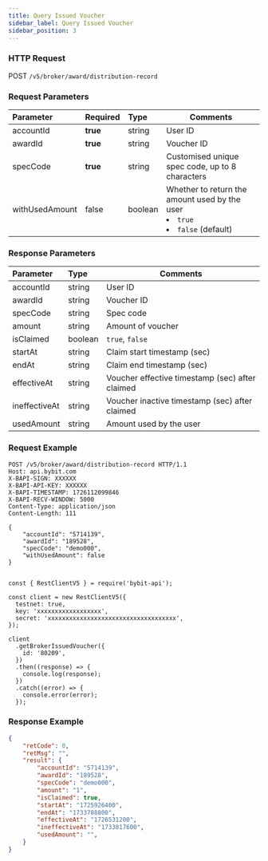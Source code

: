 ```yaml
---
title: Query Issued Voucher
sidebar_label: Query Issued Voucher
sidebar_position: 3
---
```


### HTTP Request
POST `/v5/broker/award/distribution-record`

### Request Parameters
| Parameter | Required | Type | Comments|
|:----- |:-------|:-----|------ |
|accountId |**true** |string |User ID|
|awardId |**true** |string |Voucher ID|
|specCode |**true** |string |Customised unique spec code, up to 8 characters|
|withUsedAmount |false |boolean |Whether to return the amount used by the user <li>`true`</li><li>`false` (default)</li>|

### Response Parameters
| Parameter | Type | Comments|
|:----- |:-----|----- |
|accountId |string |User ID|
|awardId |string |Voucher ID|
|specCode |string |Spec code|
|amount |string |Amount of voucher|
|isClaimed |boolean |`true`, `false`|
|startAt |string |Claim start timestamp (sec)|
|endAt |string |Claim end timestamp (sec)|
|effectiveAt |string |Voucher effective timestamp (sec) after claimed|
|ineffectiveAt |string |Voucher inactive timestamp (sec) after claimed|
|usedAmount |string |Amount used by the user|

### Request Example

<Tabs groupId="programming-languages">
<TabItem value="http" label="HTTP">

```http
POST /v5/broker/award/distribution-record HTTP/1.1
Host: api.bybit.com
X-BAPI-SIGN: XXXXXX
X-BAPI-API-KEY: XXXXXX
X-BAPI-TIMESTAMP: 1726112099846
X-BAPI-RECV-WINDOW: 5000
Content-Type: application/json
Content-Length: 111

{
    "accountId": "5714139",
    "awardId": "189528",
    "specCode": "demo000",
    "withUsedAmount": false
}
```

</TabItem>
<TabItem value="python" label="Python">

```python

```

</TabItem>

<TabItem value="Node" label="Node.js">

```n4js
const { RestClientV5 } = require('bybit-api');

const client = new RestClientV5({
  testnet: true,
  key: 'xxxxxxxxxxxxxxxxxx',
  secret: 'xxxxxxxxxxxxxxxxxxxxxxxxxxxxxxxxxxxx',
});

client
  .getBrokerIssuedVoucher({
    id: '80209',
  })
  .then((response) => {
    console.log(response);
  })
  .catch((error) => {
    console.error(error);
  });
```

</TabItem>
</Tabs>

### Response Example

```json
{
    "retCode": 0,
    "retMsg": "",
    "result": {
        "accountId": "5714139",
        "awardId": "189528",
        "specCode": "demo000",
        "amount": "1",
        "isClaimed": true,
        "startAt": "1725926400",
        "endAt": "1733788800",
        "effectiveAt": "1726531200",
        "ineffectiveAt": "1733817600",
        "usedAmount": "",
    }
}
```
